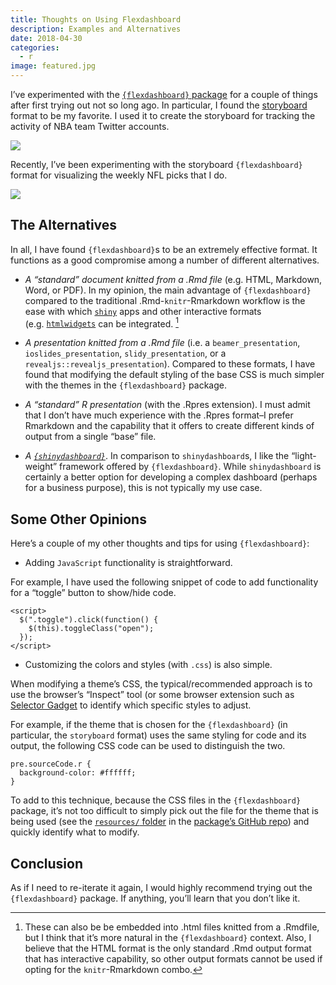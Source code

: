 ```yaml
---
title: Thoughts on Using Flexdashboard
description: Examples and Alternatives
date: 2018-04-30
categories:
  - r
image: featured.jpg
---
```


I've experimented with the [`{flexdashboard}` package](https://rmarkdown.rstudio.com/flexdashboard/) for a couple of things after first trying out not so long ago. In particular, I found the [storyboard](https://rmarkdown.rstudio.com/flexdashboard/using.html#storyboards) format to be my favorite. I used it to create the storyboard for tracking the activity of NBA team Twitter accounts.

![](viz_unigram_cnts_facet.png)

Recently, I've been experimenting with the storyboard `{flexdashboard}` format for visualizing the weekly NFL picks that I do.

![](nfl-picks.png)

## The Alternatives

In all, I have found `{flexdashboard}`s to be an extremely effective format. It functions as a good compromise among a number of different alternatives.

-   *A "standard" document knitted from a .Rmd file* (e.g. HTML, Markdown, Word, or PDF). In my opinion, the main advantage of `{flexdashboard}` compared to the traditional .Rmd-`knitr`-Rmarkdown workflow is the ease with which [`shiny`](https://shiny.rstudio.com/) apps and other interactive formats (e.g. [`htmlwidgets`](https://www.htmlwidgets.org/) can be integrated. [^1]

-   *A presentation knitted from a .Rmd file* (i.e. a `beamer_presentation`, `ioslides_presentation`, `slidy_presentation`, or a `revealjs::revealjs_presentation`). Compared to these formats, I have found that modifying the default styling of the base CSS is much simpler with the themes in the `{flexdashboard}` package.

-   *A "standard" R presentation* (with the .Rpres extension). I must admit that I don't have much experience with the .Rpres format--I prefer Rmarkdown and the capability that it offers to create different kinds of output from a single "base" file.

-   *A [`{shinydashboard}`](https://rstudio.github.io/shinydashboard/)*. In comparison to `shinydashboard`s, I like the "light-weight" framework offered by `{flexdashboard}`. While `shinydashboard` is certainly a better option for developing a complex dashboard (perhaps for a business purpose), this is not typically my use case.

[^1]: These can also be be embedded into .html files knitted from a .Rmdfile, but I think that it's more natural in the `{flexdashboard}` context. Also, I believe that the HTML format is the only standard .Rmd output format that has interactive capability, so other output formats cannot be used if opting for the `knitr`-Rmarkdown combo.

## Some Other Opinions

Here's a couple of my other thoughts and tips for using `{flexdashboard}`:

-   Adding `JavaScript` functionality is straightforward.

For example, I have used the following snippet of code to add functionality for a "toggle" button to show/hide code.

    <script>
      $(".toggle").click(function() {
        $(this).toggleClass("open");
      });
    </script>

-   Customizing the colors and styles (with `.css`) is also simple.

When modifying a theme's CSS, the typical/recommended approach is to use the browser's "Inspect" tool (or some browser extension such as [Selector Gadget](http://selectorgadget.com/) to identify which specific styles to adjust.

For example, if the theme that is chosen for the `{flexdashboard}` (in particular, the `storyboard` format) uses the same styling for code and its output, the following CSS code can be used to distinguish the two.

    pre.sourceCode.r {
      background-color: #ffffff;
    }

To add to this technique, because the CSS files in the `{flexdashboard}` package, it's not too difficult to simply pick out the file for the theme that is being used (see the [`resources/` folder](https://github.com/rstudio/flexdashboard/blob/master/inst/rmarkdown/templates/flex_dashboard/resources/) in the [package's GitHub repo](https://github.com/rstudio/flexdashboard)) and quickly identify what to modify.

## Conclusion

As if I need to re-iterate it again, I would highly recommend trying out the `{flexdashboard}` package. If anything, you'll learn that you don't like it.
